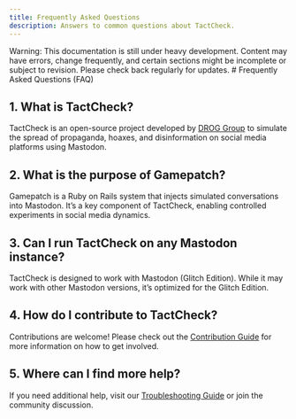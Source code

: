 ```yaml
---
title: Frequently Asked Questions
description: Answers to common questions about TactCheck.
---
```



<Callout type="warning">
  Warning: This documentation is still under heavy development. Content may have
  errors, change frequently, and certain sections might be incomplete or subject
  to revision. Please check back regularly for updates.
</Callout>
# Frequently Asked Questions (FAQ)

## 1. What is TactCheck?

TactCheck is an open-source project developed by [DROG Group](https://drog.group) to simulate the spread of propaganda, hoaxes, and disinformation on social media platforms using Mastodon.

## 2. What is the purpose of Gamepatch?

Gamepatch is a Ruby on Rails system that injects simulated conversations into Mastodon. It’s a key component of TactCheck, enabling controlled experiments in social media dynamics.

## 3. Can I run TactCheck on any Mastodon instance?

TactCheck is designed to work with Mastodon (Glitch Edition). While it may work with other Mastodon versions, it’s optimized for the Glitch Edition.

## 4. How do I contribute to TactCheck?

Contributions are welcome! Please check out the [Contribution Guide](/docs/contributing) for more information on how to get involved.

## 5. Where can I find more help?

If you need additional help, visit our [Troubleshooting Guide](/troubleshooting) or join the community discussion.
